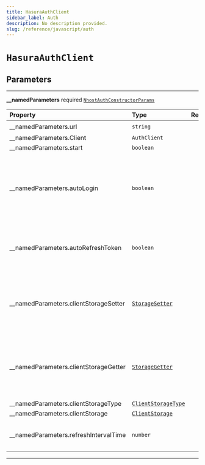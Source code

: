 ```yaml
---
title: HasuraAuthClient
sidebar_label: Auth
description: No description provided.
slug: /reference/javascript/auth
---
```


# `HasuraAuthClient`

## Parameters

---

**<span className="parameter-name">\_\_namedParameters</span>** <span className="optional-status">required</span> [`NhostAuthConstructorParams`](/reference/docgen/javascript/auth/types/nhost-auth-constructor-params)

| Property                                                                                                            | Type                                                                               | Required | Notes                                                                                                             |
| :------------------------------------------------------------------------------------------------------------------ | :--------------------------------------------------------------------------------- | :------: | :---------------------------------------------------------------------------------------------------------------- |
| <span className="parameter-name"><span className="light-grey">\_\_namedParameters.</span>url</span>                 | `string`                                                                           |    ✔️    |                                                                                                                   |
| <span className="parameter-name"><span className="light-grey">\_\_namedParameters.</span>Client</span>              | `AuthClient`                                                                       |          |                                                                                                                   |
| <span className="parameter-name"><span className="light-grey">\_\_namedParameters.</span>start</span>               | `boolean`                                                                          |          |                                                                                                                   |
| <span className="parameter-name"><span className="light-grey">\_\_namedParameters.</span>autoLogin</span>           | `boolean`                                                                          |          | When set to true, will parse the url on startup to check if it contains a refresh token to start the session with |
| <span className="parameter-name"><span className="light-grey">\_\_namedParameters.</span>autoRefreshToken</span>    | `boolean`                                                                          |          | When set to true, will automatically refresh token before it expires                                              |
| <span className="parameter-name"><span className="light-grey">\_\_namedParameters.</span>clientStorageSetter</span> | [`StorageSetter`](/reference/docgen/javascript/auth/types/storage-setter)          |          | Define a way to set information about the refresh token and its exipration date                                   |
| <span className="parameter-name"><span className="light-grey">\_\_namedParameters.</span>clientStorageGetter</span> | [`StorageGetter`](/reference/docgen/javascript/auth/types/storage-getter)          |          | Define a way to get information about the refresh token and its exipration date                                   |
| <span className="parameter-name"><span className="light-grey">\_\_namedParameters.</span>clientStorageType</span>   | [`ClientStorageType`](/reference/docgen/javascript/auth/types/client-storage-type) |          |                                                                                                                   |
| <span className="parameter-name"><span className="light-grey">\_\_namedParameters.</span>clientStorage</span>       | [`ClientStorage`](/reference/docgen/javascript/auth/types/client-storage)          |          |                                                                                                                   |
| <span className="parameter-name"><span className="light-grey">\_\_namedParameters.</span>refreshIntervalTime</span> | `number`                                                                           |          | Time interval until token refreshes, in seconds                                                                   |

---
